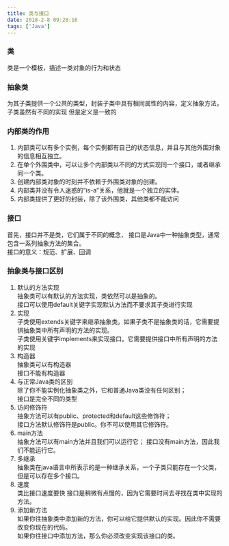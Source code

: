 ```yaml
---
title: 类与接口
date: 2018-2-8 09:28:16
tags: ['Java']
---
```


### 类
类是一个模板，描述一类对象的行为和状态
### 抽象类
为其子类提供一个公共的类型，封装子类中具有相同属性的内容，定义抽象方法，子类虽然有不同的实现 但是定义是一致的
### 内部类的作用
1. 内部类可以有多个实例，每个实例都有自己的状态信息，并且与其他外围对象的信息相互独立。
2. 在单个外围类中，可以让多个内部类以不同的方式实现同一个接口，或者继承同一个类。
3. 创建内部类对象的时刻并不依赖于外围类对象的创建。
4. 内部类并没有令人迷惑的“is-a”关系，他就是一个独立的实体。
5. 内部类提供了更好的封装，除了该外围类，其他类都不能访问

### 接口
首先，接口并不是类，它们属于不同的概念， 接口是Java中一种抽象类型，通常包含一系列抽象方法的集合。  
接口的意义：规范、扩展、回调

### 抽象类与接口区别
1. 默认的方法实现  
抽象类可以有默认的方法实现，类依然可以是抽象的。  
接口可以使用default关键字实现默认方法而不要求其子类进行实现
2. 实现  
子类使用extends关键字来继承抽象类。如果子类不是抽象类的话，它需要提供抽象类中所有声明的方法的实现。  
子类使用关键字implements来实现接口。它需要提供接口中所有声明的方法的实现
3. 构造器  
抽象类可以有构造器  
接口不能有构造器
4. 与正常Java类的区别  
除了你不能实例化抽象类之外，它和普通Java类没有任何区别；  
接口是完全不同的类型
5. 访问修饰符	
抽象方法可以有public、protected和default这些修饰符；  
接口方法默认修饰符是public。你不可以使用其它修饰符。
6. main方法	 
抽象方法可以有main方法并且我们可以运行它；	
接口没有main方法，因此我们不能运行它。
7. 多继承	
抽象类在java语言中所表示的是一种继承关系，一个子类只能存在一个父类，但是可以存在多个接口。
8. 速度	
类比接口速度要快
接口是稍微有点慢的，因为它需要时间去寻找在类中实现的方法。
9. 添加新方法  
如果你往抽象类中添加新的方法，你可以给它提供默认的实现。因此你不需要改变你现在的代码。  
如果你往接口中添加方法，那么你必须改变实现该接口的类。